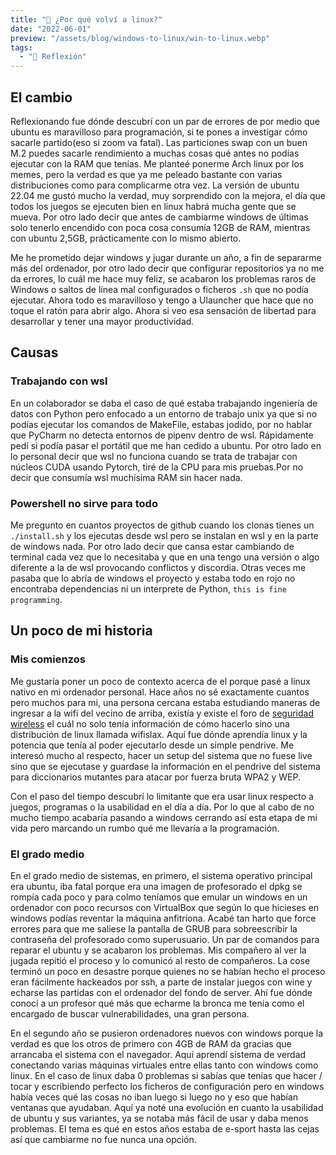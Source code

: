 ```yaml
---
title: "🐧 ¿Por qué volví a linux?"
date: "2022-06-01"
preview: "/assets/blog/windows-to-linux/win-to-linux.webp"
tags:
  - "🧠 Reflexión"
---
```


## El cambio

Reflexionando fue dónde descubrí con un par de errores de por medio que ubuntu
es maravilloso para programación, si te pones a investigar cómo sacarle
partido(eso si zoom va fatal). Las particiones swap con un buen M.2 puedes
sacarle rendimiento a muchas cosas qué antes no podías ejecutar con la RAM que
tenías. Me planteé ponerme Arch linux por los memes, pero la verdad es que ya me
peleado bastante con varias distribuciones como para complicarme otra vez. La
versión de ubuntu 22.04 me gustó mucho la verdad, muy sorprendido con la mejora,
el día que todos los juegos se ejecuten bien en linux habrá mucha gente que se
mueva. Por otro lado decir que antes de cambiarme windows de últimas solo
tenerlo encendido con poca cosa consumía 12GB de RAM, mientras con ubuntu 2,5GB,
prácticamente con lo mismo abierto.

Me he prometido dejar windows y jugar durante un año, a fin de separarme más del
ordenador, por otro lado decir que configurar repositorios ya no me da errores,
lo cuál me hace muy feliz, se acabaron los problemas raros de Windows o saltos
de línea mal configurados o ficheros `.sh` que no podía ejecutar. Ahora todo es
maravilloso y tengo a Ulauncher que hace que no toque el ratón para abrir algo.
Ahora si veo esa sensación de libertad para desarrollar y tener una mayor
productividad.

## Causas

### Trabajando con wsl

En un colaborador se daba el caso de qué estaba trabajando ingeniería de datos
con Python pero enfocado a un entorno de trabajo unix ya que si no podías
ejecutar los comandos de MakeFile, estabas jodido, por no hablar que PyCharm no
detecta entornos de pipenv dentro de wsl. Rápidamente pedí si podía pasar el
portátil que me han cedido a ubuntu. Por otro lado en lo personal decir que wsl
no funciona cuando se trata de trabajar con núcleos CUDA usando Pytorch, tiré de
la CPU para mis pruebas.Por no decir que consumía wsl muchísima RAM sin hacer
nada.

### Powershell no sirve para todo

Me pregunto en cuantos proyectos de github cuando los clonas tienes un
`./install.sh` y los ejecutas desde wsl pero se instalan en wsl y en la parte de
windows nada. Por otro lado decir que cansa estar cambiando de terminal cada vez
que lo necesitaba y que en una tengo una versión o algo diferente a la de wsl
provocando conflictos y discordia. Otras veces me pasaba que lo abría de windows
el proyecto y estaba todo en rojo no encontraba dependencias ni un interprete de
Python, `this is fine programming`.

## Un poco de mi historia

### Mis comienzos

Me gustaría poner un poco de contexto acerca de el porque pasé a linux nativo en
mi ordenador personal. Hace años no sé exactamente cuantos pero muchos para mi,
una persona cercana estaba estudiando maneras de ingresar a la wifi del vecino
de arriba, existía y existe el foro de
[seguridad wireless](https://foro.seguridadwireless.net/) el cuál no solo tenía
información de cómo hacerlo sino una distribución de linux llamada wifislax.
Aquí fue dónde aprendía linux y la potencia que tenía al poder ejecutarlo desde
un simple pendrive. Me interesó mucho al respecto, hacer un setup del sistema
que no fuese live sino que se ejecutase y guardase la información en el pendrive
del sistema para diccionarios mutantes para atacar por fuerza bruta WPA2 y WEP.

Con el paso del tiempo descubrí lo limitante que era usar linux respecto a
juegos, programas o la usabilidad en el día a día. Por lo que al cabo de no
mucho tiempo acabaría pasando a windows cerrando así esta etapa de mi vida pero
marcando un rumbo qué me llevaría a la programación.

### El grado medio

En el grado medio de sistemas, en primero, el sistema operativo principal era
ubuntu, iba fatal porque era una imagen de profesorado el dpkg se rompía cada
poco y para colmo teníamos que emular un windows en un ordenador con poco
recursos con VirtualBox que según lo que hicieses en windows podías reventar la
máquina anfitriona. Acabé tan harto que force errores para que me saliese la
pantalla de GRUB para sobreescribir la contraseña del profesorado como
superusuario. Un par de comandos para reparar el ubuntu y se acabaron los
problemas. Mis compañero al ver la jugada repitió el proceso y lo comunicó al
resto de compañeros. La cose terminó un poco en desastre porque quienes no se
habían hecho el proceso eran fácilmente hackeados por ssh, a parte de instalar
juegos con wine y echarse las partidas con el ordenador del fondo de server. Ahí
fue dónde conocí a un profesor qué más que echarme la bronca me tenía como el
encargado de buscar vulnerabilidades, una gran persona.

En el segundo año se pusieron ordenadores nuevos con windows porque la verdad es
que los otros de primero con 4GB de RAM da gracias que arrancaba el sistema con
el navegador. Aquí aprendí sistema de verdad conectando varias máquinas
virtuales entre ellas tanto con windows como linux. En el caso de linux daba 0
problemas si sabías que tenías que hacer / tocar y escribiendo perfecto los
ficheros de configuración pero en windows había veces qué las cosas no iban
luego si luego no y eso que habían ventanas que ayudaban. Aquí ya noté una
evolución en cuanto la usabilidad de ubuntu y sus variantes, ya se notaba más
fácil de usar y daba menos problemas. El tema es qué en estos años estaba de
e-sport hasta las cejas así que cambiarme no fue nunca una opción.
